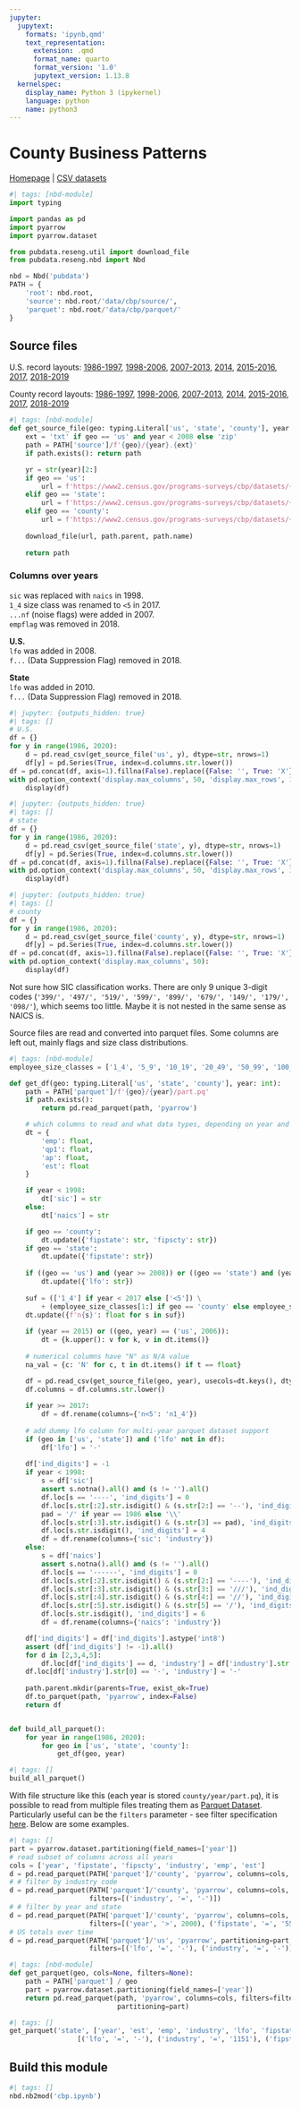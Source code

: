 ```yaml
---
jupyter:
  jupytext:
    formats: 'ipynb,qmd'
    text_representation:
      extension: .qmd
      format_name: quarto
      format_version: '1.0'
      jupytext_version: 1.13.8
  kernelspec:
    display_name: Python 3 (ipykernel)
    language: python
    name: python3
---
```


# County Business Patterns

[Homepage](https://www.census.gov/programs-surveys/cbp.html) |
[CSV datasets](https://www.census.gov/programs-surveys/cbp/data/datasets.html)

```python
#| tags: [nbd-module]
import typing

import pandas as pd
import pyarrow
import pyarrow.dataset

from pubdata.reseng.util import download_file
from pubdata.reseng.nbd import Nbd

nbd = Nbd('pubdata')
PATH = {
    'root': nbd.root,
    'source': nbd.root/'data/cbp/source/',
    'parquet': nbd.root/'data/cbp/parquet/'
}
```

## Source files

U.S. record layouts:
[1986-1997](),
[1998-2006](),
[2007-2013](https://www2.census.gov/programs-surveys/cbp/technical-documentation/records-layouts/noise-layout/us_lfo_layout.txt),
[2014](),
[2015-2016](),
[2017](),
[2018-2019]()



County record layouts:
[1986-1997](http://www2.census.gov/programs-surveys/cbp/technical-documentation/records-layouts/full-layout/county_layout_sic.txt),
[1998-2006](https://www2.census.gov/programs-surveys/cbp/technical-documentation/records-layouts/full-layout/county_layout.txt),
[2007-2013](https://www2.census.gov/programs-surveys/cbp/technical-documentation/records-layouts/noise-layout/county_layout.txt),
[2014](https://www2.census.gov/programs-surveys/rhfs/cbp/technical%20documentation/2014_record_layouts/county_layout_2014.txt),
[2015-2016](https://www2.census.gov/programs-surveys/rhfs/cbp/technical%20documentation/2015_record_layouts/county_layout_2015.txt),
[2017](https://www2.census.gov/programs-surveys/cbp/technical-documentation/records-layouts/2017_record_layouts/county_layout_2017.txt),
[2018-2019](https://www2.census.gov/programs-surveys/cbp/technical-documentation/records-layouts/2018_record_layouts/county-layout-2018.txt)

```python
#| tags: [nbd-module]
def get_source_file(geo: typing.Literal['us', 'state', 'county'], year: int):
    ext = 'txt' if geo == 'us' and year < 2008 else 'zip'
    path = PATH['source']/f'{geo}/{year}.{ext}'
    if path.exists(): return path

    yr = str(year)[2:]
    if geo == 'us':
        url = f'https://www2.census.gov/programs-surveys/cbp/datasets/{year}/cbp{yr}us.{ext}'
    elif geo == 'state':
        url = f'https://www2.census.gov/programs-surveys/cbp/datasets/{year}/cbp{yr}st.zip'
    elif geo == 'county':
        url = f'https://www2.census.gov/programs-surveys/cbp/datasets/{year}/cbp{yr}co.zip'
    
    download_file(url, path.parent, path.name)
    
    return path
```

### Columns over years

`sic` was replaced with `naics` in 1998.  
`1_4` size class was renamed to `<5` in 2017.  
`...nf` (noise flags) were added in 2007.  
`empflag` was removed in 2018.

**U.S.**  
`lfo` was added in 2008.  
`f...` (Data Suppression Flag) removed in 2018.

**State**  
`lfo` was added in 2010.  
`f...` (Data Suppression Flag) removed in 2018.

```python
#| jupyter: {outputs_hidden: true}
#| tags: []
# U.S.
df = {}
for y in range(1986, 2020):
    d = pd.read_csv(get_source_file('us', y), dtype=str, nrows=1)
    df[y] = pd.Series(True, index=d.columns.str.lower())
df = pd.concat(df, axis=1).fillna(False).replace({False: '', True: 'X'})
with pd.option_context('display.max_columns', 50, 'display.max_rows', 100):
    display(df)
```

```python
#| jupyter: {outputs_hidden: true}
#| tags: []
# state
df = {}
for y in range(1986, 2020):
    d = pd.read_csv(get_source_file('state', y), dtype=str, nrows=1)
    df[y] = pd.Series(True, index=d.columns.str.lower())
df = pd.concat(df, axis=1).fillna(False).replace({False: '', True: 'X'})
with pd.option_context('display.max_columns', 50, 'display.max_rows', 100):
    display(df)
```

```python
#| jupyter: {outputs_hidden: true}
#| tags: []
# county
df = {}
for y in range(1986, 2020):
    d = pd.read_csv(get_source_file('county', y), dtype=str, nrows=1)
    df[y] = pd.Series(True, index=d.columns.str.lower())
df = pd.concat(df, axis=1).fillna(False).replace({False: '', True: 'X'})
with pd.option_context('display.max_columns', 50):
    display(df)
```

Not sure how SIC classification works. There are only 9 unique 3-digit codes (`'399/', '497/', '519/', '599/', '899/', '679/', '149/', '179/', '098/'`), which seems too little. Maybe it is not nested in the same sense as NAICS is.

Source files are read and converted into parquet files. Some columns are left out, mainly flags and size class distributions.

```python
#| tags: [nbd-module]
employee_size_classes = ['1_4', '5_9', '10_19', '20_49', '50_99', '100_249', '250_499', '500_999', '1000', '1000_1', '1000_2', '1000_3', '1000_4']

def get_df(geo: typing.Literal['us', 'state', 'county'], year: int):
    path = PATH['parquet']/f'{geo}/{year}/part.pq'
    if path.exists():
        return pd.read_parquet(path, 'pyarrow')

    # which columns to read and what data types, depending on year and geography
    dt = {
        'emp': float,
        'qp1': float,
        'ap': float,
        'est': float
    }

    if year < 1998:
        dt['sic'] = str
    else:
        dt['naics'] = str

    if geo == 'county':
        dt.update({'fipstate': str, 'fipscty': str})
    if geo == 'state':
        dt.update({'fipstate': str})
    
    if ((geo == 'us') and (year >= 2008)) or ((geo == 'state') and (year >= 2010)):
        dt.update({'lfo': str})
    
    suf = (['1_4'] if year < 2017 else ['<5']) \
        + (employee_size_classes[1:] if geo == 'county' else employee_size_classes[1:-4])
    dt.update({f'n{s}': float for s in suf})
    
    if (year == 2015) or ((geo, year) == ('us', 2006)):
        dt = {k.upper(): v for k, v in dt.items()}
    
    # numerical columns have "N" as N/A value
    na_val = {c: 'N' for c, t in dt.items() if t == float}

    df = pd.read_csv(get_source_file(geo, year), usecols=dt.keys(), dtype=dt, na_values=na_val)
    df.columns = df.columns.str.lower()
    
    if year >= 2017:
        df = df.rename(columns={'n<5': 'n1_4'})
    
    # add dummy lfo column for multi-year parquet dataset support
    if (geo in ['us', 'state']) and ('lfo' not in df):
        df['lfo'] = '-'
    
    df['ind_digits'] = -1
    if year < 1998:
        s = df['sic']
        assert s.notna().all() and (s != '').all()
        df.loc[s == '----', 'ind_digits'] = 0
        df.loc[s.str[:2].str.isdigit() & (s.str[2:] == '--'), 'ind_digits'] = 2
        pad = '/' if year == 1986 else '\\'
        df.loc[s.str[:3].str.isdigit() & (s.str[3] == pad), 'ind_digits'] = 3
        df.loc[s.str.isdigit(), 'ind_digits'] = 4
        df = df.rename(columns={'sic': 'industry'})
    else:
        s = df['naics']
        assert s.notna().all() and (s != '').all()
        df.loc[s == '------', 'ind_digits'] = 0
        df.loc[s.str[:2].str.isdigit() & (s.str[2:] == '----'), 'ind_digits'] = 2
        df.loc[s.str[:3].str.isdigit() & (s.str[3:] == '///'), 'ind_digits'] = 3
        df.loc[s.str[:4].str.isdigit() & (s.str[4:] == '//'), 'ind_digits'] = 4
        df.loc[s.str[:5].str.isdigit() & (s.str[5] == '/'), 'ind_digits'] = 5
        df.loc[s.str.isdigit(), 'ind_digits'] = 6
        df = df.rename(columns={'naics': 'industry'})

    df['ind_digits'] = df['ind_digits'].astype('int8')
    assert (df['ind_digits'] != -1).all()
    for d in [2,3,4,5]:
        df.loc[df['ind_digits'] == d, 'industry'] = df['industry'].str[:d]
    df.loc[df['industry'].str[0] == '-', 'industry'] = '-'
    
    path.parent.mkdir(parents=True, exist_ok=True)
    df.to_parquet(path, 'pyarrow', index=False)
    return df


def build_all_parquet():
    for year in range(1986, 2020):
        for geo in ['us', 'state', 'county']:
            get_df(geo, year)
```

```python
#| tags: []
build_all_parquet()
```

With file structure like this (each year is stored `county/year/part.pq`), it is possible to read from multiple files treating them as [Parquet Dataset](https://arrow.apache.org/docs/python/dataset.html). Particularly useful can be the `filters` parameter - see filter specification [here](https://arrow.apache.org/docs/python/generated/pyarrow.parquet.read_table.html). Below are some examples.

```python
#| tags: []
part = pyarrow.dataset.partitioning(field_names=['year'])
# read subset of columns across all years
cols = ['year', 'fipstate', 'fipscty', 'industry', 'emp', 'est']
d = pd.read_parquet(PATH['parquet']/'county', 'pyarrow', columns=cols, partitioning=part)
# # filter by industry code
d = pd.read_parquet(PATH['parquet']/'county', 'pyarrow', columns=cols, partitioning=part,
                    filters=[('industry', '=', '-')])
# # filter by year and state
d = pd.read_parquet(PATH['parquet']/'county', 'pyarrow', columns=cols, partitioning=part,
                    filters=[('year', '>', 2000), ('fipstate', '=', '55')])
# US totals over time
d = pd.read_parquet(PATH['parquet']/'us', 'pyarrow', partitioning=part,
                    filters=[('lfo', '=', '-'), ('industry', '=', '-')])
```

```python
#| tags: [nbd-module]
def get_parquet(geo, cols=None, filters=None):
    path = PATH['parquet'] / geo
    part = pyarrow.dataset.partitioning(field_names=['year'])
    return pd.read_parquet(path, 'pyarrow', columns=cols, filters=filters,
                           partitioning=part)
```

```python
#| tags: []
get_parquet('state', ['year', 'est', 'emp', 'industry', 'lfo', 'fipstate'],
                 [('lfo', '=', '-'), ('industry', '=', '1151'), ('fipstate', '=', '55')])
```

## Build this module

```python
#| tags: []
nbd.nb2mod('cbp.ipynb')
```
